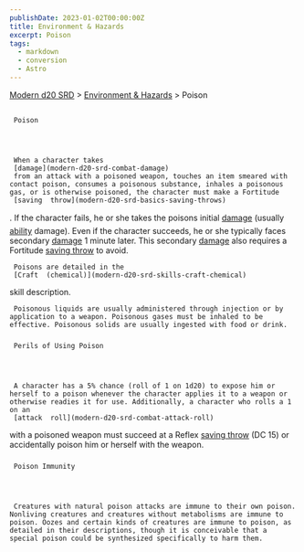 ```yaml
---
publishDate: 2023-01-02T00:00:00Z
title: Environment & Hazards
excerpt: Poison
tags:
  - markdown
  - conversion
  - Astro
---
```


[Modern d20 SRD](/#modernD20) >
[Environment & Hazards](modern-d20-srd-environment-hazards-index) > Poison

##

     Poison




     When a character takes
     [damage](modern-d20-srd-combat-damage)
     from an attack with a poisoned weapon, touches an item smeared with contact poison, consumes a poisonous substance, inhales a poisonous gas, or is otherwise poisoned, the character must make a Fortitude
     [saving  throw](modern-d20-srd-basics-saving-throws)
. If the character fails, he or she takes the poisons initial
[damage](modern-d20-srd-combat-damage)
(usually
[ability](modern-d20-srd-basics-ability-scores)
damage). Even if the character succeeds, he or she typically faces secondary
[damage](modern-d20-srd-combat-damage)
1 minute later. This secondary
[damage](modern-d20-srd-combat-damage)
also requires a Fortitude
[saving throw](modern-d20-srd-basics-saving-throws)
to avoid.

     Poisons are detailed in the
     [Craft  (chemical)](modern-d20-srd-skills-craft-chemical)
skill description.

     Poisonous liquids are usually administered through injection or by application to a weapon. Poisonous gases must be inhaled to be effective. Poisonous solids are usually ingested with food or drink.

###

     Perils of Using Poison




     A character has a 5% chance (roll of 1 on 1d20) to expose him or herself to a poison whenever the character applies it to a weapon or otherwise readies it for use. Additionally, a character who rolls a 1 on an
     [attack  roll](modern-d20-srd-combat-attack-roll)
with a poisoned weapon must succeed at a Reflex
[saving throw](modern-d20-srd-basics-saving-throws)
(DC 15) or accidentally poison him or herself with the weapon.

###

     Poison Immunity




     Creatures with natural poison attacks are immune to their own poison. Nonliving creatures and creatures without metabolisms are immune to poison. Oozes and certain kinds of creatures are immune to poison, as detailed in their descriptions, though it is conceivable that a special poison could be synthesized specifically to harm them.
